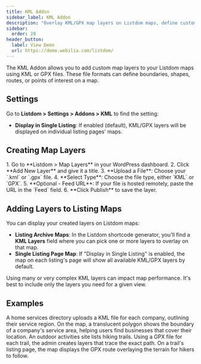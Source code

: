 ```yaml
---
title: KML Addon
sidebar_label: KML Addon
description: "Overlay KML/GPX map layers on Listdom maps, define custom map regions and paths for your directory."
sidebar:
  order: 20
header_button:
  label: View Demo
  url: https://demo.webilia.com/listdom/
---
```


The KML Addon <Badge text="Pro" /> allows you to add custom map layers to your Listdom maps using KML or GPX files. These file formats can define boundaries, shapes, routes, or points of interest on a map.

## Settings
Go to **Listdom > Settings > Addons > KML** to find the setting:
- **Display in Single Listing**: If enabled (default), KML/GPX layers will be displayed on individual listing pages' maps.

## Creating Map Layers
<Steps>
1. Go to **Listdom > Map Layers** in your WordPress dashboard.
2. Click **Add New Layer** and give it a title.
3. **Upload a File**: Choose your `.kml` or `.gpx` file.
4. **Select Type**: Choose the file type, either `KML` or `GPX`.
5. **Optional - Feed URL**: If your file is hosted remotely, paste the URL in the `Feed` field.
6. **Click Publish** to save the layer.
</Steps>

## Adding Layers to Listing Maps
You can display your created layers on Listdom maps:
- **Listing Archive Maps**: In the Listdom shortcode generator, you'll find a **KML Layers** field where you can pick one or more layers to overlay on that map.
- **Single Listing Page Map**: If "Display in Single Listing" is enabled, the map on each listing's page will show all available KML/GPX layers by default.

<Aside type="caution">
Using many or very complex KML layers can impact map performance. It's best to include only the layers you need for a given view.
</Aside>

## Examples
<CardGrid>
  <Card title="Service Area Overlay">
    A home services directory uploads a KML file for each company, outlining their service region. On the map, a translucent polygon shows the boundary of a company's service area, helping users find businesses that cover their location.
  </Card>
  <Card title="Trail Maps on Listings">
    An outdoor activities site lists hiking trails. Using a GPX file for each trail, the admin creates layers that trace the exact path. On a trail's listing page, the map displays the GPX route overlaying the terrain for hikers to follow.
  </Card>
</CardGrid>

<LinkCard title="Listdom Documentation" href="[https://api.webilia.com/go/listdom-docs/](https://api.webilia.com/go/listdom-docs/)" />